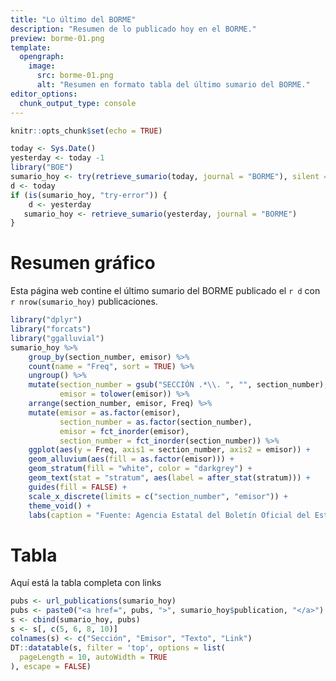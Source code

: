 ```yaml
---
title: "Lo último del BORME"
description: "Resumen de lo publicado hoy en el BORME."
preview: borme-01.png
template:
  opengraph:
    image:
      src: borme-01.png
      alt: "Resumen en formato tabla del último sumario del BORME."
editor_options: 
  chunk_output_type: console
---
```


```r
knitr::opts_chunk$set(echo = TRUE)
```


```r
today <- Sys.Date()
yesterday <- today -1
library("BOE")
sumario_hoy <- try(retrieve_sumario(today, journal = "BORME"), silent = TRUE)
d <- today
if (is(sumario_hoy, "try-error")) {
    d <- yesterday
   sumario_hoy <- retrieve_sumario(yesterday, journal = "BORME")
}
```

# Resumen gráfico

Esta página web contine el último sumario del BORME publicado el `r d` con `r nrow(sumario_hoy)` publicaciones.

```r
library("dplyr")
library("forcats")
library("ggalluvial")
sumario_hoy %>% 
    group_by(section_number, emisor) %>% 
    count(name = "Freq", sort = TRUE) %>% 
    ungroup() %>% 
    mutate(section_number = gsub("SECCIÓN .*\\. ", "", section_number),
           emisor = tolower(emisor)) %>% 
    arrange(section_number, emisor, Freq) %>% 
    mutate(emisor = as.factor(emisor),
           section_number = as.factor(section_number),
           emisor = fct_inorder(emisor),
           section_number = fct_inorder(section_number)) %>% 
    ggplot(aes(y = Freq, axis1 = section_number, axis2 = emisor)) +
    geom_alluvium(aes(fill = as.factor(emisor))) +
    geom_stratum(fill = "white", color = "darkgrey") +
    geom_text(stat = "stratum", aes(label = after_stat(stratum))) +
    guides(fill = FALSE) +
    scale_x_discrete(limits = c("section_number", "emisor")) +
    theme_void() +
    labs(caption = "Fuente: Agencia Estatal del Boletín Oficial del Estado")
```

# Tabla

Aquí está la tabla completa con links

```r
pubs <- url_publications(sumario_hoy)
pubs <- paste0("<a href=", pubs, ">", sumario_hoy$publication, "</a>")
s <- cbind(sumario_hoy, pubs)
s <- s[, c(5, 6, 8, 10)]
colnames(s) <- c("Sección", "Emisor", "Texto", "Link")
DT::datatable(s, filter = 'top', options = list(
  pageLength = 10, autoWidth = TRUE
), escape = FALSE)

```



